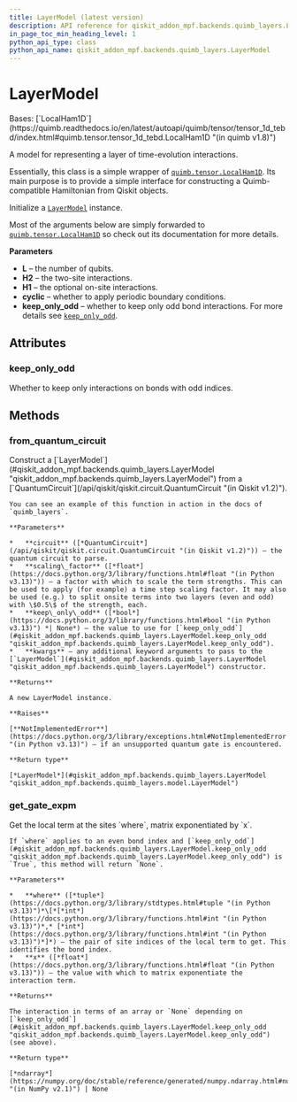 ```yaml
---
title: LayerModel (latest version)
description: API reference for qiskit_addon_mpf.backends.quimb_layers.LayerModel in the latest version of qiskit-addon-mpf
in_page_toc_min_heading_level: 1
python_api_type: class
python_api_name: qiskit_addon_mpf.backends.quimb_layers.LayerModel
---
```


# LayerModel

<Class id="qiskit_addon_mpf.backends.quimb_layers.LayerModel" isDedicatedPage={true} github="https://github.com/Qiskit/qiskit-addon-mpf/tree/main/qiskit_addon_mpf/backends/quimb_layers/model.py#L25-L150" signature="LayerModel(L, H2, H1=None, cyclic=False, keep_only_odd=None)" modifiers="class">
  Bases: [`LocalHam1D`](https://quimb.readthedocs.io/en/latest/autoapi/quimb/tensor/tensor_1d_tebd/index.html#quimb.tensor.tensor_1d_tebd.LocalHam1D "(in quimb v1.8)")

  A model for representing a layer of time-evolution interactions.

  Essentially, this class is a simple wrapper of [`quimb.tensor.LocalHam1D`](https://quimb.readthedocs.io/en/latest/autoapi/quimb/tensor/index.html#quimb.tensor.LocalHam1D "(in quimb v1.8)"). Its main purpose is to provide a simple interface for constructing a Quimb-compatible Hamiltonian from Qiskit objects.

  Initialize a [`LayerModel`](#qiskit_addon_mpf.backends.quimb_layers.LayerModel "qiskit_addon_mpf.backends.quimb_layers.LayerModel") instance.

  Most of the arguments below are simply forwarded to [`quimb.tensor.LocalHam1D`](https://quimb.readthedocs.io/en/latest/autoapi/quimb/tensor/index.html#quimb.tensor.LocalHam1D "(in quimb v1.8)") so check out its documentation for more details.

  **Parameters**

  *   **L** – the number of qubits.
  *   **H2** – the two-site interactions.
  *   **H1** – the optional on-site interactions.
  *   **cyclic** – whether to apply periodic boundary conditions.
  *   **keep\_only\_odd** – whether to keep only odd bond interactions. For more details see [`keep_only_odd`](#qiskit_addon_mpf.backends.quimb_layers.LayerModel.keep_only_odd "qiskit_addon_mpf.backends.quimb_layers.LayerModel.keep_only_odd").

  ## Attributes

  ### keep\_only\_odd

  <Attribute id="qiskit_addon_mpf.backends.quimb_layers.LayerModel.keep_only_odd">
    Whether to keep only interactions on bonds with odd indices.
  </Attribute>

  ## Methods

  ### from\_quantum\_circuit

  <Function id="qiskit_addon_mpf.backends.quimb_layers.LayerModel.from_quantum_circuit" github="https://github.com/Qiskit/qiskit-addon-mpf/tree/main/qiskit_addon_mpf/backends/quimb_layers/model.py#L73-L150" signature="from_quantum_circuit(circuit, *, scaling_factor=1.0, keep_only_odd=None, **kwargs)" modifiers="classmethod">
    Construct a [`LayerModel`](#qiskit_addon_mpf.backends.quimb_layers.LayerModel "qiskit_addon_mpf.backends.quimb_layers.LayerModel") from a [`QuantumCircuit`](/api/qiskit/qiskit.circuit.QuantumCircuit "(in Qiskit v1.2)").

    You can see an example of this function in action in the docs of `quimb_layers`.

    **Parameters**

    *   **circuit** ([*QuantumCircuit*](/api/qiskit/qiskit.circuit.QuantumCircuit "(in Qiskit v1.2)")) – the quantum circuit to parse.
    *   **scaling\_factor** ([*float*](https://docs.python.org/3/library/functions.html#float "(in Python v3.13)")) – a factor with which to scale the term strengths. This can be used to apply (for example) a time step scaling factor. It may also be used (e.g.) to split onsite terms into two layers (even and odd) with \$0.5\$ of the strength, each.
    *   **keep\_only\_odd** ([*bool*](https://docs.python.org/3/library/functions.html#bool "(in Python v3.13)") *| None*) – the value to use for [`keep_only_odd`](#qiskit_addon_mpf.backends.quimb_layers.LayerModel.keep_only_odd "qiskit_addon_mpf.backends.quimb_layers.LayerModel.keep_only_odd").
    *   **kwargs** – any additional keyword arguments to pass to the [`LayerModel`](#qiskit_addon_mpf.backends.quimb_layers.LayerModel "qiskit_addon_mpf.backends.quimb_layers.LayerModel") constructor.

    **Returns**

    A new LayerModel instance.

    **Raises**

    [**NotImplementedError**](https://docs.python.org/3/library/exceptions.html#NotImplementedError "(in Python v3.13)") – if an unsupported quantum gate is encountered.

    **Return type**

    [*LayerModel*](#qiskit_addon_mpf.backends.quimb_layers.LayerModel "qiskit_addon_mpf.backends.quimb_layers.model.LayerModel")
  </Function>

  ### get\_gate\_expm

  <Function id="qiskit_addon_mpf.backends.quimb_layers.LayerModel.get_gate_expm" github="https://github.com/Qiskit/qiskit-addon-mpf/tree/main/qiskit_addon_mpf/backends/quimb_layers/model.py#L51-L71" signature="get_gate_expm(where, x)">
    Get the local term at the sites `where`, matrix exponentiated by `x`.

    If `where` applies to an even bond index and [`keep_only_odd`](#qiskit_addon_mpf.backends.quimb_layers.LayerModel.keep_only_odd "qiskit_addon_mpf.backends.quimb_layers.LayerModel.keep_only_odd") is `True`, this method will return `None`.

    **Parameters**

    *   **where** ([*tuple*](https://docs.python.org/3/library/stdtypes.html#tuple "(in Python v3.13)")*\[*[*int*](https://docs.python.org/3/library/functions.html#int "(in Python v3.13)")*,* [*int*](https://docs.python.org/3/library/functions.html#int "(in Python v3.13)")*]*) – the pair of site indices of the local term to get. This identifies the bond index.
    *   **x** ([*float*](https://docs.python.org/3/library/functions.html#float "(in Python v3.13)")) – the value with which to matrix exponentiate the interaction term.

    **Returns**

    The interaction in terms of an array or `None` depending on [`keep_only_odd`](#qiskit_addon_mpf.backends.quimb_layers.LayerModel.keep_only_odd "qiskit_addon_mpf.backends.quimb_layers.LayerModel.keep_only_odd") (see above).

    **Return type**

    [*ndarray*](https://numpy.org/doc/stable/reference/generated/numpy.ndarray.html#numpy.ndarray "(in NumPy v2.1)") | None
  </Function>
</Class>

